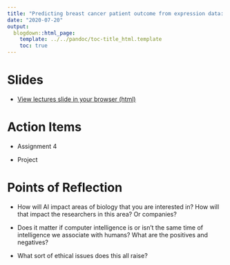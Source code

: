 ```yaml
---
title: "Predicting breast cancer patient outcome from expression data: supervised analysis"
date: "2020-07-20"
output:
  blogdown::html_page:
    template: ../../pandoc/toc-title_html.template
    toc: true
---
```


# Slides

- [View lectures slide in your browser (html)](/slides/21-slides.html)



# Action Items

- Assignment 4

- Project



# Points of Reflection

- How will AI impact areas of biology that you are interested in? How will that impact the researchers in this area? Or companies?

- Does it matter if computer intelligence is or isn't the same time of intelligence we associate with humans? What are the positives and negatives?

- What sort of ethical issues does this all raise?

